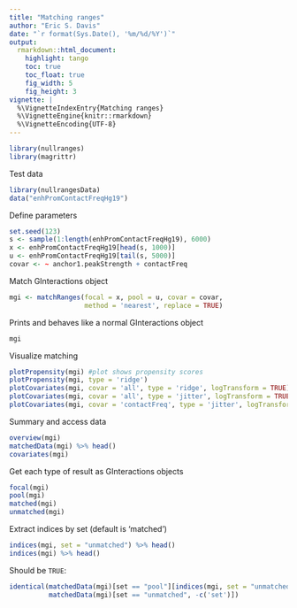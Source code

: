 ```yaml
---
title: "Matching ranges"
author: "Eric S. Davis"
date: "`r format(Sys.Date(), '%m/%d/%Y')`"
output:
  rmarkdown::html_document:
    highlight: tango
    toc: true
    toc_float: true	
    fig_width: 5
    fig_height: 3
vignette: |
  %\VignetteIndexEntry{Matching ranges}
  %\VignetteEngine{knitr::rmarkdown}
  %\VignetteEncoding{UTF-8}
---
```


```r
library(nullranges)
library(magrittr)
```

Test data

```r
library(nullrangesData)
data("enhPromContactFreqHg19")
```

Define parameters

```r
set.seed(123)
s <- sample(1:length(enhPromContactFreqHg19), 6000)
x <- enhPromContactFreqHg19[head(s, 1000)]
u <- enhPromContactFreqHg19[tail(s, 5000)]
covar <- ~ anchor1.peakStrength + contactFreq
```

Match GInteractions object

```r
mgi <- matchRanges(focal = x, pool = u, covar = covar,
                   method = 'nearest', replace = TRUE)
```

Prints and behaves like a normal GInteractions object

```r
mgi
```

Visualize matching

```r
plotPropensity(mgi) #plot shows propensity scores
plotPropensity(mgi, type = 'ridge')
plotCovariates(mgi, covar = 'all', type = 'ridge', logTransform = TRUE)
plotCovariates(mgi, covar = 'all', type = 'jitter', logTransform = TRUE)
plotCovariates(mgi, covar = 'contactFreq', type = 'jitter', logTransform = TRUE)
```

Summary and access data

```r
overview(mgi)
matchedData(mgi) %>% head()
covariates(mgi)
```

Get each type of result as GInteractions objects

```r
focal(mgi)
pool(mgi)
matched(mgi)
unmatched(mgi)
```

Extract indices by set (default is 'matched')

```r
indices(mgi, set = "unmatched") %>% head()
indices(mgi) %>% head()
```

Should be `TRUE`:

```r
identical(matchedData(mgi)[set == "pool"][indices(mgi, set = "unmatched"), -c('set')],
          matchedData(mgi)[set == "unmatched", -c('set')])
```
